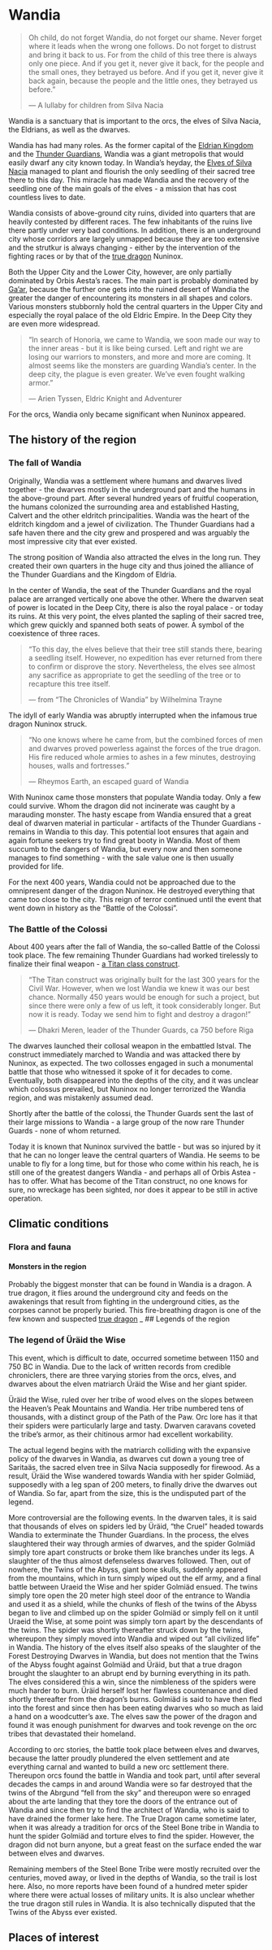 # Wandia {#Wandia}

> Oh child, do not forget Wandia, do not forget our shame. Never forget where it leads when the wrong one follows. Do not forget to distrust and bring it back to us. For from the child of this tree there is always only one piece. And if you get it, never give it back, for the people and the small ones, they betrayed us before. And if you get it, never give it back again, because the people and the little ones, they betrayed us before."
>
> --- A lullaby for children from Silva Nacia

Wandia is a sanctuary that is important to the orcs, the elves of Silva Nacia, the Eldrians, as well as the dwarves.

Wandia has had many roles. As the former capital of the <font color="green">[Eldrian Kingdom](#Eldria)</font> and the <font color="green">[Thunder Guardians](#Thunder Guardians)</font>, Wandia was a giant metropolis that would easily dwarf any city known today.
In Wandia's heyday, the <font color="green">[Elves of Silva Nacia](#SilvaNacia)</font> managed to plant and flourish the only seedling of their sacred tree there to this day. This miracle has made Wandia and the recovery of the seedling one of the main goals of the elves - a mission that has cost countless lives to date.

Wandia consists of above-ground city ruins, divided into quarters that are heavily contested by different races. The few inhabitants of the ruins live there partly under very bad conditions.
In addition, there is an underground city whose corridors are largely unmapped because they are too extensive and the strutkur is always changing - either by the intervention of the fighting races or by that of the <font color="green">[true dragon](#TrueDragon)</font> Nuninox.

Both the Upper City and the Lower City, however, are only partially dominated by Orbis Aesta's races. The main part is probably dominated by <font color="green">[Ga'ar](#Ga'ar)</font>, because the further one gets into the ruined desert of Wandia the greater the danger of encountering its monsters in all shapes and colors. Various monsters stubbornly hold the central quarters in the Upper City and especially the royal palace of the old Eldric Empire. In the Deep City they are even more widespread.

> "In search of Honoria, we came to Wandia, we soon made our way to the inner areas - but it is like being cursed. Left and right we are losing our warriors to monsters, and more and more are coming. It almost seems like the monsters are guarding Wandia's center. In the deep city, the plague is even greater. We've even fought walking armor."
>
> --- Arien Tyssen, Eldric Knight and Adventurer

For the orcs, Wandia only became significant when Nuninox appeared.

## The history of the region

### The fall of Wandia

Originally, Wandia was a settlement where humans and dwarves lived together - the dwarves mostly in the underground part and the humans in the above-ground part. After several hundred years of fruitful cooperation, the humans colonized the surrounding area and established Hasting, Calvert and the other eldritch principalities.
Wandia was the heart of the eldritch kingdom and a jewel of civilization. The Thunder Guardians had a safe haven there and the city grew and prospered and was arguably the most impressive city that ever existed.

The strong position of Wandia also attracted the elves in the long run. They created their own quarters in the huge city and thus joined the alliance of the Thunder Guardians and the Kingdom of Eldria.

In the center of Wandia, the seat of the Thunder Guardians and the royal palace are arranged vertically one above the other. Where the dwarven seat of power is located in the Deep City, there is also the royal palace - or today its ruins. At this very point, the elves planted the sapling of their sacred tree, which grew quickly and spanned both seats of power. A symbol of the coexistence of three races.

> "To this day, the elves believe that their tree still stands there, bearing a seedling itself. However, no expedition has ever returned from there to confirm or disprove the story. Nevertheless, the elves see almost any sacrifice as appropriate to get the seedling of the tree or to recapture this tree itself.
>
> --- from "The Chronicles of Wandia" by Wilhelmina Trayne

The idyll of early Wandia was abruptly interrupted when the infamous true dragon Nuninox struck.

> "No one knows where he came from, but the combined forces of men and dwarves proved powerless against the forces of the true dragon. His fire reduced whole armies to ashes in a few minutes, destroying houses, walls and fortresses."
>
> --- Rheymos Earth, an escaped guard of Wandia

With Nuninox came those monsters that populate Wandia today. Only a few could survive. Whom the dragon did not incinerate was caught by a marauding monster.
The hasty escape from Wandia ensured that a great deal of dwarven material in particular - artifacts of the Thunder Guardians - remains in Wandia to this day. This potential loot ensures that again and again fortune seekers try to find great booty in Wandia. Most of them succumb to the dangers of Wandia, but every now and then someone manages to find something - with the sale value one is then usually provided for life.

For the next 400 years, Wandia could not be approached due to the omnipresent danger of the dragon Nuninox. He destroyed everything that came too close to the city. This reign of terror continued until the event that went down in history as the "Battle of the Colossi".

### The Battle of the Colossi

About 400 years after the fall of Wandia, the so-called Battle of the Colossi took place. The few remaining Thunder Guardians had worked tirelessly to finalize their final weapon - <font color="green">[a Titan class construct](#missing)</font>.

> "The Titan construct was originally built for the last 300 years for the Civil War. However, when we lost Wandia we knew it was our best chance. Normally 450 years would be enough for such a project, but since there were only a few of us left, it took considerably longer. But now it is ready. Today we send him to fight and destroy a dragon!"
>
> --- Dhakri Meren, leader of the Thunder Guards, ca 750 before Riga

The dwarves launched their collosal weapon in the embattled Istval. The construct immediately marched to Wandia and was attacked there by Nuninox, as expected. The two collosses engaged in such a monumental battle that those who witnessed it spoke of it for decades to come. Eventually, both disappeared into the depths of the city, and it was unclear which colossus prevailed, but Nuninox no longer terrorized the Wandia region, and was mistakenly assumed dead.

Shortly after the battle of the colossi, the Thunder Guards sent the last of their large missions to Wandia - a large group of the now rare Thunder Guards - none of whom returned.

Today it is known that Nuninox survived the battle - but was so injured by it that he can no longer leave the central quarters of Wandia. He seems to be unable to fly for a long time, but for those who come within his reach, he is still one of the greatest dangers Wandia - and perhaps all of Orbis Astea - has to offer.
What has become of the Titan construct, no one knows for sure, no wreckage has been sighted, nor does it appear to be still in active operation.

## Climatic conditions

### Flora and fauna

#### Monsters in the region

Probably the biggest monster that can be found in Wandia is a dragon. A true dragon, it flies around the underground city and feeds on the awakenings that result from fighting in the underground cities, as the corpses cannot be properly buried.
This fire-breathing dragon is one of the few known and suspected <font color="green">[true dragon](#TrueDragon)</font>
_
## Legends of the region

### The legend of Üräid the Wise

This event, which is difficult to date, occurred sometime between 1150 and 750 BC in Wandia. Due to the lack of written records from credible chroniclers, there are three varying stories from the orcs, elves, and dwarves about the elven matriarch Üräid the Wise and her giant spider.

Üräid the Wise, ruled over her tribe of wood elves on the slopes between the Heaven's Peak Mountains and Wandia. Her tribe numbered tens of thousands, with a distinct group of the Path of the Paw. Orc lore has it that their spiders were particularly large and tasty. Dwarven caravans coveted the tribe's armor, as their chitinous armor had excellent workability.

The actual legend begins with the matriarch colliding with the expansive policy of the dwarves in Wandia, as dwarves cut down a young tree of Saritaäs, the sacred elven tree in Silva Nacia supposedly for firewood. As a result, Üräid the Wise wandered towards Wandia with her spider Golmiäd, supposedly with a leg span of 200 meters, to finally drive the dwarves out of Wandia. So far, apart from the size, this is the undisputed part of the legend.

More controversial are the following events. In the dwarven tales, it is said that thousands of elves on spiders led by Üräid, "the Cruel" headed towards Wandia to exterminate the Thunder Guardians. In the process, the elves slaughtered their way through armies of dwarves, and the spider Golmiäd simply tore apart constructs or broke them like branches under its legs. A slaughter of the thus almost defenseless dwarves followed. Then, out of nowhere, the Twins of the Abyss, giant bone skulls, suddenly appeared from the mountains, which in turn simply wiped out the elf army, and a final battle between Uraeid the Wise and her spider Golmiäd ensued. The twins simply tore open the 20 meter high steel door of the entrance to Wandia and used it as a shield, while the chunks of flesh of the twins of the Abyss began to live and climbed up on the spider Golmiäd or simply fell on it until Uraeid the Wise, at some point was simply torn apart by the descendants of the twins. The spider was shortly thereafter struck down by the twins, whereupon they simply moved into Wandia and wiped out "all civilized life" in Wandia.
The history of the elves itself also speaks of the slaughter of the Forest Destroying Dwarves in Wandia, but does not mention that the Twins of the Abyss fought against Golmiäd and Üräid, but that a true dragon brought the slaughter to an abrupt end by burning everything in its path. The elves considered this a win, since the nimbleness of the spiders were much harder to burn. Üräid herself lost her flawless countenance and died shortly thereafter from the dragon's burns. Golmiäd is said to have then fled into the forest and since then has been eating dwarves who so much as laid a hand on a woodcutter's axe.
The elves saw the power of the dragon and found it was enough punishment for dwarves and took revenge on the orc tribes that devastated their homeland.

According to orc stories, the battle took place between elves and dwarves, because the latter proudly plundered the elven settlement and ate everything carnal and wanted to build a new orc settlement there. Thereupon orcs found the battle in Wandia and took part, until after several decades the camps in and around Wandia were so far destroyed that the twins of the Abrgund "fell from the sky" and thereupon were so enraged about the arte landing that they tore the doors of the entrance out of Wandia and since then try to find the architect of Wandia, who is said to have drained the former lake here.
The True Dragon came sometime later, when it was already a tradition for orcs of the Steel Bone tribe in Wandia to hunt the spider Golmiäd and torture elves to find the spider. However, the dragon did not burn anyone, but a great feast on the surface ended the war between elves and dwarves.

Remaining members of the Steel Bone Tribe were mostly recruited over the centuries, moved away, or lived in the depths of Wandia, so the trail is lost here. Also, no more reports have been found of a hundred meter spider where there were actual losses of military units.
It is also unclear whether the true dragon still rules in Wandia. It is also technically disputed that the Twins of the Abyss ever existed.


## Places of interest

